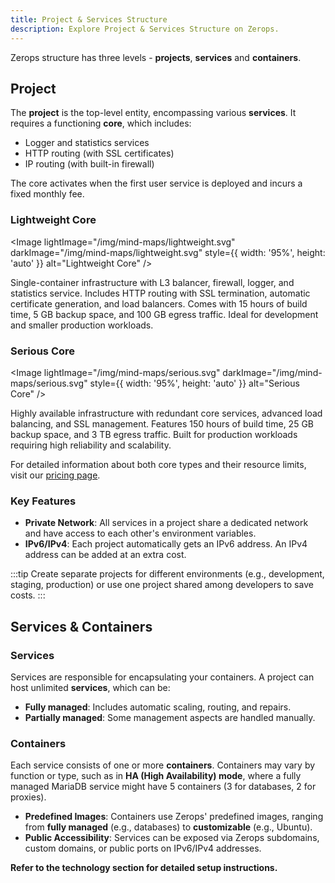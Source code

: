 ```yaml
---
title: Project & Services Structure
description: Explore Project & Services Structure on Zerops.
---
```


Zerops structure has three levels - **projects**, **services** and **containers**.

## Project

The **project** is the top-level entity, encompassing various **services**. It requires a functioning **core**, which includes:

- Logger and statistics services
- HTTP routing (with SSL certificates)
- IP routing (with built-in firewall)

The core activates when the first user service is deployed and incurs a fixed monthly fee.

### Lightweight Core

<Image
  lightImage="/img/mind-maps/lightweight.svg"
  darkImage="/img/mind-maps/lightweight.svg"
  style={{ width: '95%', height: 'auto' }}
  alt="Lightweight Core"
/>

Single-container infrastructure with L3 balancer, firewall, logger, and statistics service. Includes HTTP routing with SSL termination, automatic certificate generation, and load balancers. Comes with 15 hours of build time, 5 GB backup space, and 100 GB egress traffic. Ideal for development and smaller production workloads.

### Serious Core

<Image
  lightImage="/img/mind-maps/serious.svg"
  darkImage="/img/mind-maps/serious.svg"
  style={{ width: '95%', height: 'auto' }}
  alt="Serious Core"
/>

Highly available infrastructure with redundant core services, advanced load balancing, and SSL management. Features 150 hours of build time, 25 GB backup space, and 3 TB egress traffic. Built for production workloads requiring high reliability and scalability.

For detailed information about both core types and their resource limits, visit our [pricing page](/features/pricing#project-plans).

### Key Features

- **Private Network**: All services in a project share a dedicated network and have access to each other's environment variables.
- **IPv6/IPv4**: Each project automatically gets an IPv6 address. An IPv4 address can be added at an extra cost.

:::tip
Create separate projects for different environments (e.g., development, staging, production) or use one project shared among developers to save costs.
:::

## Services & Containers

### Services

Services are responsible for encapsulating your containers.
A project can host unlimited **services**, which can be:

- **Fully managed**: Includes automatic scaling, routing, and repairs.
- **Partially managed**: Some management aspects are handled manually.

### Containers

Each service consists of one or more **containers**. Containers may vary by function or type, such as in **HA (High Availability) mode**, where a fully managed MariaDB service might have 5 containers (3 for databases, 2 for proxies).

- **Predefined Images**: Containers use Zerops' predefined images, ranging from **fully managed** (e.g., databases) to **customizable** (e.g., Ubuntu).
- **Public Accessibility**: Services can be exposed via Zerops subdomains, custom domains, or public ports on IPv6/IPv4 addresses.

**Refer to the technology section for detailed setup instructions.**
